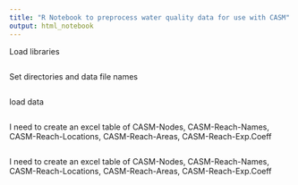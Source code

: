 ```yaml
---
title: "R Notebook to preprocess water quality data for use with CASM"
output: html_notebook
---
```


Load libraries
```r

```


Set directories and data file names
```r

```


load data
```r

```


I need to create an excel table of CASM-Nodes, CASM-Reach-Names, CASM-Reach-Locations, CASM-Reach-Areas, CASM-Reach-Exp.Coeff
```r

```

I need to create an excel table of CASM-Nodes, CASM-Reach-Names, CASM-Reach-Locations, CASM-Reach-Areas, CASM-Reach-Exp.Coeff
```r

```


